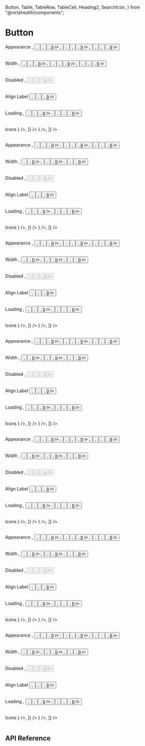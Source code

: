   Button,
  Table,
  TableRow,
  TableCell,
  Heading2,
  SearchIcon,
} from "@virtahealth/components";

<Meta title="Components / Button" component={Button} />

# Button

<!-- TODO: Add knobs -->
<!-- TODO: refactor these stories to use args after updating to Storybook v6 -->

<Preview>
  <Story
    name="Primary"
    parameters={{
      design: {
        type: "figma",
        url: "https://www.figma.com/file/OyNwGh3xYdmQGDE9l5Bkmv37/Substrate-MASTER-%E2%9A%A0%EF%B8%8F?node-id=997%3A342",
      },
    }}
  >
    <div>
      <Heading2>Appearance</Heading2>
      <Table style={{ backgroundColor: "#F0F8FF" }}>
        <TableRow
          name={"title"}
          data={[
            "Size",
            "appearance: solid",
            "appearance: link",
            "appearance: outline",
            "appearance: minimal",
          ]}
        />
        <TableRow
          name={"large"}
          data={[
            "Large",
            <Button
              onPress={action("pressed")}
              labelMessage={{ id: "components.button" }}
              intent="primary"
              size="large"
            />,
            <Button
              onPress={action("pressed")}
              labelMessage={{ id: "components.button" }}
              intent="primary"
              appearance="link"
              size="large"
            />,
            <Button
              onPress={action("pressed")}
              labelMessage={{ id: "components.button" }}
              intent="primary"
              appearance="outline"
              size="large"
            />,
            <Button
              onPress={action("pressed")}
              labelMessage={{ id: "components.button" }}
              intent="primary"
              appearance="minimal"
              size="large"
            />,
          ]}
        />
        <TableRow
          name={"medium"}
          data={[
            "Medium",
            <Button
              onPress={action("pressed")}
              labelMessage={{ id: "components.button" }}
              intent="primary"
              size="medium"
            />,
            <Button
              onPress={action("pressed")}
              labelMessage={{ id: "components.button" }}
              intent="primary"
              appearance="link"
              size="medium"
            />,
            <Button
              onPress={action("pressed")}
              labelMessage={{ id: "components.button" }}
              intent="primary"
              appearance="outline"
              size="medium"
            />,
            <Button
              onPress={action("pressed")}
              labelMessage={{ id: "components.button" }}
              intent="primary"
              appearance="minimal"
              size="medium"
            />,
          ]}
        />
        <TableRow
          name={"small"}
          data={[
            "Small",
            <Button
              onPress={action("pressed")}
              labelMessage={{ id: "components.button" }}
              intent="primary"
              size="small"
            />,
            <Button
              onPress={action("pressed")}
              labelMessage={{ id: "components.button" }}
              intent="primary"
              appearance="link"
              size="small"
            />,
            <Button
              onPress={action("pressed")}
              labelMessage={{ id: "components.button" }}
              intent="primary"
              appearance="outline"
              size="small"
            />,
            <Button
              onPress={action("pressed")}
              labelMessage={{ id: "components.button" }}
              intent="primary"
              appearance="minimal"
              size="small"
            />,
          ]}
        />
      </Table>
      <Heading2>Width</Heading2>
      <Table style={{ backgroundColor: "#F0F8FF" }}>
        <TableRow
          name={"title"}
          data={[
            "Size",
            "width: none",
            "width: narrow",
            "width: wide",
            "width: 100",
          ]}
        />
        <TableRow
          name={"large"}
          data={[
            "Large",
            <Button
              onPress={action("pressed")}
              labelMessage={{ id: "components.button" }}
              intent="primary"
              width="none"
              size="large"
            />,
            <Button
              onPress={action("pressed")}
              labelMessage={{ id: "components.button" }}
              intent="primary"
              width="narrow"
              size="large"
            />,
            <View style={{ width: "100%" }}>
              <Button
                onPress={action("pressed")}
                labelMessage={{ id: "components.button" }}
                intent="primary"
                width="wide"
                size="large"
              />
            </View>,
            <Button
              onPress={action("pressed")}
              labelMessage={{ id: "components.button" }}
              intent="primary"
              width={100}
              size="large"
            />,
          ]}
        />
        <TableRow
          name={"medium"}
          data={[
            "Medium",
            <Button
              onPress={action("pressed")}
              labelMessage={{ id: "components.button" }}
              intent="primary"
              width="none"
              size="medium"
            />,
            <Button
              onPress={action("pressed")}
              labelMessage={{ id: "components.button" }}
              intent="primary"
              width="narrow"
              size="medium"
            />,
            <View style={{ width: "100%" }}>
              <Button
                onPress={action("pressed")}
                labelMessage={{ id: "components.button" }}
                intent="primary"
                width="wide"
                size="medium"
              />
            </View>,
            <Button
              onPress={action("pressed")}
              labelMessage={{ id: "components.button" }}
              intent="primary"
              width={100}
              size="medium"
            />,
          ]}
        />
        <TableRow
          name={"small"}
          data={[
            "Small",
            <Button
              onPress={action("pressed")}
              labelMessage={{ id: "components.button" }}
              intent="primary"
              width="none"
              size="small"
            />,
            <Button
              onPress={action("pressed")}
              labelMessage={{ id: "components.button" }}
              intent="primary"
              width="narrow"
              size="small"
            />,
            <View style={{ width: "100%" }}>
              <Button
                onPress={action("pressed")}
                labelMessage={{ id: "components.button" }}
                intent="primary"
                width="wide"
                size="small"
              />
            </View>,
            <Button
              onPress={action("pressed")}
              labelMessage={{ id: "components.button" }}
              intent="primary"
              width={100}
              size="small"
            />,
          ]}
        />
      </Table>
      <Heading2>Disabled</Heading2>
      <Table style={{ backgroundColor: "#F0F8FF" }}>
        <TableRow
          name={"title"}
          data={[
            "Disabled",
            "appearance: solid",
            "appearance: link",
            "appearance: outline",
            "appearance: minimal",
          ]}
        />
        <TableRow
          name={"disabled"}
          data={[
            "True",
            <Button
              onPress={action("pressed")}
              labelMessage={{ id: "components.button" }}
              intent="primary"
              size="medium"
              disabled={true}
            />,
            <Button
              onPress={action("pressed")}
              labelMessage={{ id: "components.button" }}
              intent="primary"
              appearance="link"
              size="medium"
              disabled={true}
            />,
            <Button
              onPress={action("pressed")}
              labelMessage={{ id: "components.button" }}
              intent="primary"
              appearance="outline"
              size="medium"
              disabled={true}
            />,
            <Button
              onPress={action("pressed")}
              labelMessage={{ id: "components.button" }}
              intent="primary"
              appearance="minimal"
              size="medium"
              disabled={true}
            />,
          ]}
        />
      </Table>
      <Heading2>Align Label</Heading2>
      <Table style={{ backgroundColor: "#F0F8FF" }}>
        <TableRow
          name={"title"}
          data={[
            "width",
            "alignLabel: left",
            "alignLabel: center",
            "alignLabel: right",
          ]}
        />
        <TableRow
          name={"wide"}
          data={[
            "wide",
            <View style={{ width: "100%" }}>
              <Button
                onPress={action("pressed")}
                labelMessage={{ id: "components.button" }}
                intent="primary"
                size="medium"
                width="wide"
                alignLabel="left"
              />
            </View>,
            <View style={{ width: "100%" }}>
              <Button
                onPress={action("pressed")}
                labelMessage={{ id: "components.button" }}
                intent="primary"
                size="medium"
                width="wide"
                alignLabel="center"
              />
            </View>,
            <View style={{ width: "100%" }}>
              <Button
                onPress={action("pressed")}
                labelMessage={{ id: "components.button" }}
                intent="primary"
                size="medium"
                width="wide"
                alignLabel="right"
              />
            </View>,
          ]}
        />
      </Table>
      <Heading2>Loading</Heading2>
      <Table style={{ backgroundColor: "#F0F8FF" }}>
        <TableRow
          name={"title"}
          data={[
            "loading",
            "size: large",
            "size: medium",
            "size: small",
            "size: medium, width: wide",
          ]}
        />
        <TableRow
          name={"loading"}
          data={[
            "true",
            <Button
              onPress={action("pressed")}
              labelMessage={{ id: "components.button" }}
              intent="primary"
              size="large"
              loading={true}
            />,
            <Button
              onPress={action("pressed")}
              labelMessage={{ id: "components.button" }}
              intent="primary"
              size="medium"
              loading={true}
            />,
            <Button
              onPress={action("pressed")}
              labelMessage={{ id: "components.button" }}
              intent="primary"
              size="small"
              loading={true}
            />,
            <View style={{ width: "100%" }}>
              <Button
                onPress={action("pressed")}
                labelMessage={{ id: "components.button" }}
                intent="primary"
                size="medium"
                width="wide"
                loading={true}
              />
            </View>,
          ]}
        />
        <TableRow
          name={"loading"}
          data={[
            "false",
            <Button
              onPress={action("pressed")}
              labelMessage={{ id: "components.button" }}
              intent="primary"
              size="large"
              loading={false}
            />,
            <Button
              onPress={action("pressed")}
              labelMessage={{ id: "components.button" }}
              intent="primary"
              size="medium"
              loading={false}
            />,
            <Button
              onPress={action("pressed")}
              labelMessage={{ id: "components.button" }}
              intent="primary"
              size="small"
              loading={false}
            />,
            <View style={{ width: "100%" }}>
              <Button
                onPress={action("pressed")}
                labelMessage={{ id: "components.button" }}
                intent="primary"
                size="medium"
                width="wide"
                loading={false}
              />
            </View>,
          ]}
        />
      </Table>
      <Heading2>Icons</Heading2>
      <Table style={{ backgroundColor: "#F0F8FF" }}>
        <TableRow
          name={"iconBefore"}
          data={[
            "iconBefore",
            <Button
              onPress={action("pressed")}
              labelMessage={{ id: "components.button" }}
              intent="primary"
              size="medium"
              iconBefore={<SearchIcon />}
            />,
          ]}
        />
        <TableRow
          name={"iconAfter"}
          data={[
            "iconAfter",
            <Button
              onPress={action("pressed")}
              labelMessage={{ id: "components.button" }}
              intent="primary"
              size="medium"
              iconAfter={<SearchIcon />}
            />,
          ]}
        />
      </Table>
    </div>
  </Story>
  <Story
    name="Secondary"
    parameters={{
      design: {
        type: "figma",
        url: "https://www.figma.com/file/OyNwGh3xYdmQGDE9l5Bkmv37/Substrate-MASTER-%E2%9A%A0%EF%B8%8F?node-id=997%3A342",
      },
    }}
  >
    <div>
      <Heading2>Appearance</Heading2>
      <Table style={{ backgroundColor: "#F0F8FF" }}>
        <TableRow
          name={"title"}
          data={[
            "Size",
            "appearance: solid",
            "appearance: link",
            "appearance: outline",
            "appearance: minimal",
          ]}
        />
        <TableRow
          name={"large"}
          data={[
            "Large",
            <Button
              onPress={action("pressed")}
              labelMessage={{ id: "components.button" }}
              intent="secondary"
              size="large"
            />,
            <Button
              onPress={action("pressed")}
              labelMessage={{ id: "components.button" }}
              intent="secondary"
              appearance="link"
              size="large"
            />,
            <Button
              onPress={action("pressed")}
              labelMessage={{ id: "components.button" }}
              intent="secondary"
              appearance="outline"
              size="large"
            />,
            <Button
              onPress={action("pressed")}
              labelMessage={{ id: "components.button" }}
              intent="secondary"
              appearance="minimal"
              size="large"
            />,
          ]}
        />
        <TableRow
          name={"medium"}
          data={[
            "Medium",
            <Button
              onPress={action("pressed")}
              labelMessage={{ id: "components.button" }}
              intent="secondary"
              size="medium"
            />,
            <Button
              onPress={action("pressed")}
              labelMessage={{ id: "components.button" }}
              intent="secondary"
              appearance="link"
              size="medium"
            />,
            <Button
              onPress={action("pressed")}
              labelMessage={{ id: "components.button" }}
              intent="secondary"
              appearance="outline"
              size="medium"
            />,
            <Button
              onPress={action("pressed")}
              labelMessage={{ id: "components.button" }}
              intent="secondary"
              appearance="minimal"
              size="medium"
            />,
          ]}
        />
        <TableRow
          name={"small"}
          data={[
            "Small",
            <Button
              onPress={action("pressed")}
              labelMessage={{ id: "components.button" }}
              intent="secondary"
              size="small"
            />,
            <Button
              onPress={action("pressed")}
              labelMessage={{ id: "components.button" }}
              intent="secondary"
              appearance="link"
              size="small"
            />,
            <Button
              onPress={action("pressed")}
              labelMessage={{ id: "components.button" }}
              intent="secondary"
              appearance="outline"
              size="small"
            />,
            <Button
              onPress={action("pressed")}
              labelMessage={{ id: "components.button" }}
              intent="secondary"
              appearance="minimal"
              size="small"
            />,
          ]}
        />
      </Table>
      <Heading2>Width</Heading2>
      <Table style={{ backgroundColor: "#F0F8FF" }}>
        <TableRow
          name={"title"}
          data={["Size", "width: none", "width: narrow", "width: wide"]}
        />
        <TableRow
          name={"large"}
          data={[
            "Large",
            <Button
              onPress={action("pressed")}
              labelMessage={{ id: "components.button" }}
              intent="secondary"
              width="none"
              size="large"
            />,
            <Button
              onPress={action("pressed")}
              labelMessage={{ id: "components.button" }}
              intent="secondary"
              width="narrow"
              size="large"
            />,
            <View style={{ width: "100%" }}>
              <Button
                onPress={action("pressed")}
                labelMessage={{ id: "components.button" }}
                intent="secondary"
                width="wide"
                size="large"
              />
            </View>,
          ]}
        />
        <TableRow
          name={"medium"}
          data={[
            "Medium",
            <Button
              onPress={action("pressed")}
              labelMessage={{ id: "components.button" }}
              intent="secondary"
              width="none"
              size="medium"
            />,
            <Button
              onPress={action("pressed")}
              labelMessage={{ id: "components.button" }}
              intent="secondary"
              width="narrow"
              size="medium"
            />,
            <View style={{ width: "100%" }}>
              <Button
                onPress={action("pressed")}
                labelMessage={{ id: "components.button" }}
                intent="secondary"
                width="wide"
                size="medium"
              />
            </View>,
          ]}
        />
        <TableRow
          name={"small"}
          data={[
            "Small",
            <Button
              onPress={action("pressed")}
              labelMessage={{ id: "components.button" }}
              intent="secondary"
              width="none"
              size="small"
            />,
            <Button
              onPress={action("pressed")}
              labelMessage={{ id: "components.button" }}
              intent="secondary"
              width="narrow"
              size="small"
            />,
            <View style={{ width: "100%" }}>
              <Button
                onPress={action("pressed")}
                labelMessage={{ id: "components.button" }}
                intent="secondary"
                width="wide"
                size="small"
              />
            </View>,
          ]}
        />
      </Table>
      <Heading2>Disabled</Heading2>
      <Table style={{ backgroundColor: "#F0F8FF" }}>
        <TableRow
          name={"title"}
          data={[
            "Disabled",
            "appearance: solid",
            "appearance: link",
            "appearance: outline",
            "appearance: minimal",
          ]}
        />
        <TableRow
          name={"disabled"}
          data={[
            "True",
            <Button
              onPress={action("pressed")}
              labelMessage={{ id: "components.button" }}
              intent="secondary"
              size="medium"
              disabled={true}
            />,
            <Button
              onPress={action("pressed")}
              labelMessage={{ id: "components.button" }}
              intent="secondary"
              appearance="link"
              size="medium"
              disabled={true}
            />,
            <Button
              onPress={action("pressed")}
              labelMessage={{ id: "components.button" }}
              intent="secondary"
              appearance="outline"
              size="medium"
              disabled={true}
            />,
            <Button
              onPress={action("pressed")}
              labelMessage={{ id: "components.button" }}
              intent="secondary"
              appearance="minimal"
              size="medium"
              disabled={true}
            />,
          ]}
        />
      </Table>
      <Heading2>Align Label</Heading2>
      <Table style={{ backgroundColor: "#F0F8FF" }}>
        <TableRow
          name={"title"}
          data={[
            "width",
            "alignLabel: left",
            "alignLabel: center",
            "alignLabel: right",
          ]}
        />
        <TableRow
          name={"wide"}
          data={[
            "wide",
            <View style={{ width: "100%" }}>
              <Button
                onPress={action("pressed")}
                labelMessage={{ id: "components.button" }}
                intent="secondary"
                size="medium"
                width="wide"
                alignLabel="left"
              />
            </View>,
            <View style={{ width: "100%" }}>
              <Button
                onPress={action("pressed")}
                labelMessage={{ id: "components.button" }}
                intent="secondary"
                size="medium"
                width="wide"
                alignLabel="center"
              />
            </View>,
            <View style={{ width: "100%" }}>
              <Button
                onPress={action("pressed")}
                labelMessage={{ id: "components.button" }}
                intent="secondary"
                size="medium"
                width="wide"
                alignLabel="right"
              />
            </View>,
          ]}
        />
      </Table>
      <Heading2>Loading</Heading2>
      <Table style={{ backgroundColor: "#F0F8FF" }}>
        <TableRow
          name={"title"}
          data={[
            "loading",
            "size: large",
            "size: medium",
            "size: small",
            "size: medium, width: wide",
          ]}
        />
        <TableRow
          name={"loading"}
          data={[
            "true",
            <Button
              onPress={action("pressed")}
              labelMessage={{ id: "components.button" }}
              intent="secondary"
              size="large"
              loading={true}
            />,
            <Button
              onPress={action("pressed")}
              labelMessage={{ id: "components.button" }}
              intent="secondary"
              size="medium"
              loading={true}
            />,
            <Button
              onPress={action("pressed")}
              labelMessage={{ id: "components.button" }}
              intent="secondary"
              size="small"
              loading={true}
            />,
            <View style={{ width: "100%" }}>
              <Button
                onPress={action("pressed")}
                labelMessage={{ id: "components.button" }}
                intent="secondary"
                size="medium"
                width="wide"
                loading={true}
              />
            </View>,
          ]}
        />
        <TableRow
          name={"loading"}
          data={[
            "false",
            <Button
              onPress={action("pressed")}
              labelMessage={{ id: "components.button" }}
              intent="secondary"
              size="large"
              loading={false}
            />,
            <Button
              onPress={action("pressed")}
              labelMessage={{ id: "components.button" }}
              intent="secondary"
              size="medium"
              loading={false}
            />,
            <Button
              onPress={action("pressed")}
              labelMessage={{ id: "components.button" }}
              intent="secondary"
              size="small"
              loading={false}
            />,
            <View style={{ width: "100%" }}>
              <Button
                onPress={action("pressed")}
                labelMessage={{ id: "components.button" }}
                intent="secondary"
                size="medium"
                width="wide"
                loading={false}
              />
            </View>,
          ]}
        />
      </Table>
      <Heading2>Icons</Heading2>
      <Table style={{ backgroundColor: "#F0F8FF" }}>
        <TableRow
          name={"iconBefore"}
          data={[
            "iconBefore",
            <Button
              onPress={action("pressed")}
              labelMessage={{ id: "components.button" }}
              intent="secondary"
              size="medium"
              iconBefore={<SearchIcon />}
            />,
          ]}
        />
        <TableRow
          name={"iconAfter"}
          data={[
            "iconAfter",
            <Button
              onPress={action("pressed")}
              labelMessage={{ id: "components.button" }}
              intent="secondary"
              size="medium"
              iconAfter={<SearchIcon />}
            />,
          ]}
        />
      </Table>
    </div>
  </Story>
  <Story
    name="Tertiary"
    parameters={{
      design: {
        type: "figma",
        url: "https://www.figma.com/file/OyNwGh3xYdmQGDE9l5Bkmv37/Substrate-MASTER-%E2%9A%A0%EF%B8%8F?node-id=997%3A342",
      },
    }}
  >
    <div>
      <Heading2>Appearance</Heading2>
      <Table style={{ backgroundColor: "#F0F8FF" }}>
        <TableRow
          name={"title"}
          data={[
            "Size",
            "appearance: solid",
            "appearance: link",
            "appearance: outline",
            "appearance: minimal",
          ]}
        />
        <TableRow
          name={"large"}
          data={[
            "Large",
            <Button
              onPress={action("pressed")}
              labelMessage={{ id: "components.button" }}
              intent="tertiary"
              size="large"
            />,
            <Button
              onPress={action("pressed")}
              labelMessage={{ id: "components.button" }}
              intent="tertiary"
              appearance="link"
              size="large"
            />,
            <Button
              onPress={action("pressed")}
              labelMessage={{ id: "components.button" }}
              intent="tertiary"
              appearance="outline"
              size="large"
            />,
            <Button
              onPress={action("pressed")}
              labelMessage={{ id: "components.button" }}
              intent="tertiary"
              appearance="minimal"
              size="large"
            />,
          ]}
        />
        <TableRow
          name={"medium"}
          data={[
            "Medium",
            <Button
              onPress={action("pressed")}
              labelMessage={{ id: "components.button" }}
              intent="tertiary"
              size="medium"
            />,
            <Button
              onPress={action("pressed")}
              labelMessage={{ id: "components.button" }}
              intent="tertiary"
              appearance="link"
              size="medium"
            />,
            <Button
              onPress={action("pressed")}
              labelMessage={{ id: "components.button" }}
              intent="tertiary"
              appearance="outline"
              size="medium"
            />,
            <Button
              onPress={action("pressed")}
              labelMessage={{ id: "components.button" }}
              intent="tertiary"
              appearance="minimal"
              size="medium"
            />,
          ]}
        />
        <TableRow
          name={"small"}
          data={[
            "Small",
            <Button
              onPress={action("pressed")}
              labelMessage={{ id: "components.button" }}
              intent="tertiary"
              size="small"
            />,
            <Button
              onPress={action("pressed")}
              labelMessage={{ id: "components.button" }}
              intent="tertiary"
              appearance="link"
              size="small"
            />,
            <Button
              onPress={action("pressed")}
              labelMessage={{ id: "components.button" }}
              intent="tertiary"
              appearance="outline"
              size="small"
            />,
            <Button
              onPress={action("pressed")}
              labelMessage={{ id: "components.button" }}
              intent="tertiary"
              appearance="minimal"
              size="small"
            />,
          ]}
        />
      </Table>
      <Heading2>Width</Heading2>
      <Table style={{ backgroundColor: "#F0F8FF" }}>
        <TableRow
          name={"title"}
          data={["Size", "width: none", "width: narrow", "width: wide"]}
        />
        <TableRow
          name={"large"}
          data={[
            "Large",
            <Button
              onPress={action("pressed")}
              labelMessage={{ id: "components.button" }}
              intent="tertiary"
              width="none"
              size="large"
            />,
            <Button
              onPress={action("pressed")}
              labelMessage={{ id: "components.button" }}
              intent="tertiary"
              width="narrow"
              size="large"
            />,
            <View style={{ width: "100%" }}>
              <Button
                onPress={action("pressed")}
                labelMessage={{ id: "components.button" }}
                intent="tertiary"
                width="wide"
                size="large"
              />
            </View>,
          ]}
        />
        <TableRow
          name={"medium"}
          data={[
            "Medium",
            <Button
              onPress={action("pressed")}
              labelMessage={{ id: "components.button" }}
              intent="tertiary"
              width="none"
              size="medium"
            />,
            <Button
              onPress={action("pressed")}
              labelMessage={{ id: "components.button" }}
              intent="tertiary"
              width="narrow"
              size="medium"
            />,
            <View style={{ width: "100%" }}>
              <Button
                onPress={action("pressed")}
                labelMessage={{ id: "components.button" }}
                intent="tertiary"
                width="wide"
                size="medium"
              />
            </View>,
          ]}
        />
        <TableRow
          name={"small"}
          data={[
            "Small",
            <Button
              onPress={action("pressed")}
              labelMessage={{ id: "components.button" }}
              intent="tertiary"
              width="none"
              size="small"
            />,
            <Button
              onPress={action("pressed")}
              labelMessage={{ id: "components.button" }}
              intent="tertiary"
              width="narrow"
              size="small"
            />,
            <View style={{ width: "100%" }}>
              <Button
                onPress={action("pressed")}
                labelMessage={{ id: "components.button" }}
                intent="tertiary"
                width="wide"
                size="small"
              />
            </View>,
          ]}
        />
      </Table>
      <Heading2>Disabled</Heading2>
      <Table style={{ backgroundColor: "#F0F8FF" }}>
        <TableRow
          name={"title"}
          data={[
            "Disabled",
            "appearance: solid",
            "appearance: link",
            "appearance: outline",
            "appearance: minimal",
          ]}
        />
        <TableRow
          name={"disabled"}
          data={[
            "True",
            <Button
              onPress={action("pressed")}
              labelMessage={{ id: "components.button" }}
              intent="tertiary"
              size="medium"
              disabled={true}
            />,
            <Button
              onPress={action("pressed")}
              labelMessage={{ id: "components.button" }}
              intent="tertiary"
              appearance="link"
              size="medium"
              disabled={true}
            />,
            <Button
              onPress={action("pressed")}
              labelMessage={{ id: "components.button" }}
              intent="tertiary"
              appearance="outline"
              size="medium"
              disabled={true}
            />,
            <Button
              onPress={action("pressed")}
              labelMessage={{ id: "components.button" }}
              intent="tertiary"
              appearance="minimal"
              size="medium"
              disabled={true}
            />,
          ]}
        />
      </Table>
      <Heading2>Align Label</Heading2>
      <Table style={{ backgroundColor: "#F0F8FF" }}>
        <TableRow
          name={"title"}
          data={[
            "width",
            "alignLabel: left",
            "alignLabel: center",
            "alignLabel: right",
          ]}
        />
        <TableRow
          name={"wide"}
          data={[
            "wide",
            <View style={{ width: "100%" }}>
              <Button
                onPress={action("pressed")}
                labelMessage={{ id: "components.button" }}
                intent="tertiary"
                size="medium"
                width="wide"
                alignLabel="left"
              />
            </View>,
            <View style={{ width: "100%" }}>
              <Button
                onPress={action("pressed")}
                labelMessage={{ id: "components.button" }}
                intent="tertiary"
                size="medium"
                width="wide"
                alignLabel="center"
              />
            </View>,
            <View style={{ width: "100%" }}>
              <Button
                onPress={action("pressed")}
                labelMessage={{ id: "components.button" }}
                intent="tertiary"
                size="medium"
                width="wide"
                alignLabel="right"
              />
            </View>,
          ]}
        />
      </Table>
      <Heading2>Loading</Heading2>
      <Table style={{ backgroundColor: "#F0F8FF" }}>
        <TableRow
          name={"title"}
          data={[
            "loading",
            "size: large",
            "size: medium",
            "size: small",
            "size: medium, width: wide",
          ]}
        />
        <TableRow
          name={"loading"}
          data={[
            "true",
            <Button
              onPress={action("pressed")}
              labelMessage={{ id: "components.button" }}
              intent="tertiary"
              size="large"
              loading={true}
            />,
            <Button
              onPress={action("pressed")}
              labelMessage={{ id: "components.button" }}
              intent="tertiary"
              size="medium"
              loading={true}
            />,
            <Button
              onPress={action("pressed")}
              labelMessage={{ id: "components.button" }}
              intent="tertiary"
              size="small"
              loading={true}
            />,
            <View style={{ width: "100%" }}>
              <Button
                onPress={action("pressed")}
                labelMessage={{ id: "components.button" }}
                intent="tertiary"
                size="medium"
                width="wide"
                loading={true}
              />
            </View>,
          ]}
        />
        <TableRow
          name={"loading"}
          data={[
            "false",
            <Button
              onPress={action("pressed")}
              labelMessage={{ id: "components.button" }}
              intent="tertiary"
              size="large"
              loading={false}
            />,
            <Button
              onPress={action("pressed")}
              labelMessage={{ id: "components.button" }}
              intent="tertiary"
              size="medium"
              loading={false}
            />,
            <Button
              onPress={action("pressed")}
              labelMessage={{ id: "components.button" }}
              intent="tertiary"
              size="small"
              loading={false}
            />,
            <View style={{ width: "100%" }}>
              <Button
                onPress={action("pressed")}
                labelMessage={{ id: "components.button" }}
                intent="tertiary"
                size="medium"
                width="wide"
                loading={false}
              />
            </View>,
          ]}
        />
      </Table>
      <Heading2>Icons</Heading2>
      <Table style={{ backgroundColor: "#F0F8FF" }}>
        <TableRow
          name={"iconBefore"}
          data={[
            "iconBefore",
            <Button
              onPress={action("pressed")}
              labelMessage={{ id: "components.button" }}
              intent="tertiary"
              size="medium"
              iconBefore={<SearchIcon />}
            />,
          ]}
        />
        <TableRow
          name={"iconAfter"}
          data={[
            "iconAfter",
            <Button
              onPress={action("pressed")}
              labelMessage={{ id: "components.button" }}
              intent="tertiary"
              size="medium"
              iconAfter={<SearchIcon />}
            />,
          ]}
        />
      </Table>
    </div>
  </Story>
  <Story
    name="None"
    parameters={{
      design: {
        type: "figma",
        url: "https://www.figma.com/file/OyNwGh3xYdmQGDE9l5Bkmv37/Substrate-MASTER-%E2%9A%A0%EF%B8%8F?node-id=997%3A342",
      },
    }}
  >
    <div>
      <Heading2>Appearance</Heading2>
      <Table style={{ backgroundColor: "#F0F8FF" }}>
        <TableRow
          name={"title"}
          data={[
            "Size",
            "appearance: solid",
            "appearance: link",
            "appearance: outline",
            "appearance: minimal",
          ]}
        />
        <TableRow
          name={"large"}
          data={[
            "Large",
            <Button
              onPress={action("pressed")}
              labelMessage={{ id: "components.button" }}
              intent="none"
              size="large"
            />,
            <Button
              onPress={action("pressed")}
              labelMessage={{ id: "components.button" }}
              intent="none"
              appearance="link"
              size="large"
            />,
            <Button
              onPress={action("pressed")}
              labelMessage={{ id: "components.button" }}
              intent="none"
              appearance="outline"
              size="large"
            />,
            <Button
              onPress={action("pressed")}
              labelMessage={{ id: "components.button" }}
              intent="none"
              appearance="minimal"
              size="large"
            />,
          ]}
        />
        <TableRow
          name={"medium"}
          data={[
            "Medium",
            <Button
              onPress={action("pressed")}
              labelMessage={{ id: "components.button" }}
              intent="none"
              size="medium"
            />,
            <Button
              onPress={action("pressed")}
              labelMessage={{ id: "components.button" }}
              intent="none"
              appearance="link"
              size="medium"
            />,
            <Button
              onPress={action("pressed")}
              labelMessage={{ id: "components.button" }}
              intent="none"
              appearance="outline"
              size="medium"
            />,
            <Button
              onPress={action("pressed")}
              labelMessage={{ id: "components.button" }}
              intent="none"
              appearance="minimal"
              size="medium"
            />,
          ]}
        />
        <TableRow
          name={"small"}
          data={[
            "Small",
            <Button
              onPress={action("pressed")}
              labelMessage={{ id: "components.button" }}
              intent="none"
              size="small"
            />,
            <Button
              onPress={action("pressed")}
              labelMessage={{ id: "components.button" }}
              intent="none"
              appearance="link"
              size="small"
            />,
            <Button
              onPress={action("pressed")}
              labelMessage={{ id: "components.button" }}
              intent="none"
              appearance="outline"
              size="small"
            />,
            <Button
              onPress={action("pressed")}
              labelMessage={{ id: "components.button" }}
              intent="none"
              appearance="minimal"
              size="small"
            />,
          ]}
        />
      </Table>
      <Heading2>Width</Heading2>
      <Table style={{ backgroundColor: "#F0F8FF" }}>
        <TableRow
          name={"title"}
          data={["Size", "width: none", "width: narrow", "width: wide"]}
        />
        <TableRow
          name={"large"}
          data={[
            "Large",
            <Button
              onPress={action("pressed")}
              labelMessage={{ id: "components.button" }}
              intent="none"
              width="none"
              size="large"
            />,
            <Button
              onPress={action("pressed")}
              labelMessage={{ id: "components.button" }}
              intent="none"
              width="narrow"
              size="large"
            />,
            <View style={{ width: "100%" }}>
              <Button
                onPress={action("pressed")}
                labelMessage={{ id: "components.button" }}
                intent="none"
                width="wide"
                size="large"
              />
            </View>,
          ]}
        />
        <TableRow
          name={"medium"}
          data={[
            "Medium",
            <Button
              onPress={action("pressed")}
              labelMessage={{ id: "components.button" }}
              intent="none"
              width="none"
              size="medium"
            />,
            <Button
              onPress={action("pressed")}
              labelMessage={{ id: "components.button" }}
              intent="none"
              width="narrow"
              size="medium"
            />,
            <View style={{ width: "100%" }}>
              <Button
                onPress={action("pressed")}
                labelMessage={{ id: "components.button" }}
                intent="none"
                width="wide"
                size="medium"
              />
            </View>,
          ]}
        />
        <TableRow
          name={"small"}
          data={[
            "Small",
            <Button
              onPress={action("pressed")}
              labelMessage={{ id: "components.button" }}
              intent="none"
              width="none"
              size="small"
            />,
            <Button
              onPress={action("pressed")}
              labelMessage={{ id: "components.button" }}
              intent="none"
              width="narrow"
              size="small"
            />,
            <View style={{ width: "100%" }}>
              <Button
                onPress={action("pressed")}
                labelMessage={{ id: "components.button" }}
                intent="none"
                width="wide"
                size="small"
              />
            </View>,
          ]}
        />
      </Table>
      <Heading2>Disabled</Heading2>
      <Table style={{ backgroundColor: "#F0F8FF" }}>
        <TableRow
          name={"title"}
          data={[
            "Disabled",
            "appearance: solid",
            "appearance: link",
            "appearance: outline",
            "appearance: minimal",
          ]}
        />
        <TableRow
          name={"disabled"}
          data={[
            "True",
            <Button
              onPress={action("pressed")}
              labelMessage={{ id: "components.button" }}
              intent="none"
              size="medium"
              disabled={true}
            />,
            <Button
              onPress={action("pressed")}
              labelMessage={{ id: "components.button" }}
              intent="none"
              appearance="link"
              size="medium"
              disabled={true}
            />,
            <Button
              onPress={action("pressed")}
              labelMessage={{ id: "components.button" }}
              intent="none"
              appearance="outline"
              size="medium"
              disabled={true}
            />,
            <Button
              onPress={action("pressed")}
              labelMessage={{ id: "components.button" }}
              intent="none"
              appearance="minimal"
              size="medium"
              disabled={true}
            />,
          ]}
        />
      </Table>
      <Heading2>Align Label</Heading2>
      <Table style={{ backgroundColor: "#F0F8FF" }}>
        <TableRow
          name={"title"}
          data={[
            "width",
            "alignLabel: left",
            "alignLabel: center",
            "alignLabel: right",
          ]}
        />
        <TableRow
          name={"wide"}
          data={[
            "wide",
            <View style={{ width: "100%" }}>
              <Button
                onPress={action("pressed")}
                labelMessage={{ id: "components.button" }}
                intent="none"
                size="medium"
                width="wide"
                alignLabel="left"
              />
            </View>,
            <View style={{ width: "100%" }}>
              <Button
                onPress={action("pressed")}
                labelMessage={{ id: "components.button" }}
                intent="none"
                size="medium"
                width="wide"
                alignLabel="center"
              />
            </View>,
            <View style={{ width: "100%" }}>
              <Button
                onPress={action("pressed")}
                labelMessage={{ id: "components.button" }}
                intent="none"
                size="medium"
                width="wide"
                alignLabel="right"
              />
            </View>,
          ]}
        />
      </Table>
      <Heading2>Loading</Heading2>
      <Table style={{ backgroundColor: "#F0F8FF" }}>
        <TableRow
          name={"title"}
          data={[
            "loading",
            "size: large",
            "size: medium",
            "size: small",
            "size: medium, width: wide",
          ]}
        />
        <TableRow
          name={"loading"}
          data={[
            "true",
            <Button
              onPress={action("pressed")}
              labelMessage={{ id: "components.button" }}
              intent="none"
              size="large"
              loading={true}
            />,
            <Button
              onPress={action("pressed")}
              labelMessage={{ id: "components.button" }}
              intent="none"
              size="medium"
              loading={true}
            />,
            <Button
              onPress={action("pressed")}
              labelMessage={{ id: "components.button" }}
              intent="none"
              size="small"
              loading={true}
            />,
            <View style={{ width: "100%" }}>
              <Button
                onPress={action("pressed")}
                labelMessage={{ id: "components.button" }}
                intent="none"
                size="medium"
                width="wide"
                loading={true}
              />
            </View>,
          ]}
        />
        <TableRow
          name={"loading"}
          data={[
            "false",
            <Button
              onPress={action("pressed")}
              labelMessage={{ id: "components.button" }}
              intent="none"
              size="large"
              loading={false}
            />,
            <Button
              onPress={action("pressed")}
              labelMessage={{ id: "components.button" }}
              intent="none"
              size="medium"
              loading={false}
            />,
            <Button
              onPress={action("pressed")}
              labelMessage={{ id: "components.button" }}
              intent="none"
              size="small"
              loading={false}
            />,
            <View style={{ width: "100%" }}>
              <Button
                onPress={action("pressed")}
                labelMessage={{ id: "components.button" }}
                intent="none"
                size="medium"
                width="wide"
                loading={false}
              />
            </View>,
          ]}
        />
      </Table>
      <Heading2>Icons</Heading2>
      <Table style={{ backgroundColor: "#F0F8FF" }}>
        <TableRow
          name={"iconBefore"}
          data={[
            "iconBefore",
            <Button
              onPress={action("pressed")}
              labelMessage={{ id: "components.button" }}
              intent="none"
              size="medium"
              iconBefore={<SearchIcon />}
            />,
          ]}
        />
        <TableRow
          name={"iconAfter"}
          data={[
            "iconAfter",
            <Button
              onPress={action("pressed")}
              labelMessage={{ id: "components.button" }}
              intent="none"
              size="medium"
              iconAfter={<SearchIcon />}
            />,
          ]}
        />
      </Table>
    </div>
  </Story>
  <Story
    name="Success"
    parameters={{
      design: {
        type: "figma",
        url: "https://www.figma.com/file/OyNwGh3xYdmQGDE9l5Bkmv37/Substrate-MASTER-%E2%9A%A0%EF%B8%8F?node-id=997%3A342",
      },
    }}
  >
    <div>
      <Heading2>Appearance</Heading2>
      <Table style={{ backgroundColor: "#F0F8FF" }}>
        <TableRow
          name={"title"}
          data={[
            "Size",
            "appearance: solid",
            "appearance: link",
            "appearance: outline",
            "appearance: minimal",
          ]}
        />
        <TableRow
          name={"large"}
          data={[
            "Large",
            <Button
              onPress={action("pressed")}
              labelMessage={{ id: "components.button" }}
              intent="success"
              size="large"
            />,
            <Button
              onPress={action("pressed")}
              labelMessage={{ id: "components.button" }}
              intent="success"
              appearance="link"
              size="large"
            />,
            <Button
              onPress={action("pressed")}
              labelMessage={{ id: "components.button" }}
              intent="success"
              appearance="outline"
              size="large"
            />,
            <Button
              onPress={action("pressed")}
              labelMessage={{ id: "components.button" }}
              intent="success"
              appearance="minimal"
              size="large"
            />,
          ]}
        />
        <TableRow
          name={"medium"}
          data={[
            "Medium",
            <Button
              onPress={action("pressed")}
              labelMessage={{ id: "components.button" }}
              intent="success"
              size="medium"
            />,
            <Button
              onPress={action("pressed")}
              labelMessage={{ id: "components.button" }}
              intent="success"
              appearance="link"
              size="medium"
            />,
            <Button
              onPress={action("pressed")}
              labelMessage={{ id: "components.button" }}
              intent="success"
              appearance="outline"
              size="medium"
            />,
            <Button
              onPress={action("pressed")}
              labelMessage={{ id: "components.button" }}
              intent="success"
              appearance="minimal"
              size="medium"
            />,
          ]}
        />
        <TableRow
          name={"small"}
          data={[
            "Small",
            <Button
              onPress={action("pressed")}
              labelMessage={{ id: "components.button" }}
              intent="success"
              size="small"
            />,
            <Button
              onPress={action("pressed")}
              labelMessage={{ id: "components.button" }}
              intent="success"
              appearance="link"
              size="small"
            />,
            <Button
              onPress={action("pressed")}
              labelMessage={{ id: "components.button" }}
              intent="success"
              appearance="outline"
              size="small"
            />,
            <Button
              onPress={action("pressed")}
              labelMessage={{ id: "components.button" }}
              intent="success"
              appearance="minimal"
              size="small"
            />,
          ]}
        />
      </Table>
      <Heading2>Width</Heading2>
      <Table style={{ backgroundColor: "#F0F8FF" }}>
        <TableRow
          name={"title"}
          data={["Size", "width: none", "width: narrow", "width: wide"]}
        />
        <TableRow
          name={"large"}
          data={[
            "Large",
            <Button
              onPress={action("pressed")}
              labelMessage={{ id: "components.button" }}
              intent="success"
              width="none"
              size="large"
            />,
            <Button
              onPress={action("pressed")}
              labelMessage={{ id: "components.button" }}
              intent="success"
              width="narrow"
              size="large"
            />,
            <View style={{ width: "100%" }}>
              <Button
                onPress={action("pressed")}
                labelMessage={{ id: "components.button" }}
                intent="success"
                width="wide"
                size="large"
              />
            </View>,
          ]}
        />
        <TableRow
          name={"medium"}
          data={[
            "Medium",
            <Button
              onPress={action("pressed")}
              labelMessage={{ id: "components.button" }}
              intent="success"
              width="none"
              size="medium"
            />,
            <Button
              onPress={action("pressed")}
              labelMessage={{ id: "components.button" }}
              intent="success"
              width="narrow"
              size="medium"
            />,
            <View style={{ width: "100%" }}>
              <Button
                onPress={action("pressed")}
                labelMessage={{ id: "components.button" }}
                intent="success"
                width="wide"
                size="medium"
              />
            </View>,
          ]}
        />
        <TableRow
          name={"small"}
          data={[
            "Small",
            <Button
              onPress={action("pressed")}
              labelMessage={{ id: "components.button" }}
              intent="success"
              width="none"
              size="small"
            />,
            <Button
              onPress={action("pressed")}
              labelMessage={{ id: "components.button" }}
              intent="success"
              width="narrow"
              size="small"
            />,
            <View style={{ width: "100%" }}>
              <Button
                onPress={action("pressed")}
                labelMessage={{ id: "components.button" }}
                intent="success"
                width="wide"
                size="small"
              />
            </View>,
          ]}
        />
      </Table>
      <Heading2>Disabled</Heading2>
      <Table style={{ backgroundColor: "#F0F8FF" }}>
        <TableRow
          name={"title"}
          data={[
            "Disabled",
            "appearance: solid",
            "appearance: link",
            "appearance: outline",
            "appearance: minimal",
          ]}
        />
        <TableRow
          name={"disabled"}
          data={[
            "True",
            <Button
              onPress={action("pressed")}
              labelMessage={{ id: "components.button" }}
              intent="success"
              size="medium"
              disabled={true}
            />,
            <Button
              onPress={action("pressed")}
              labelMessage={{ id: "components.button" }}
              intent="success"
              appearance="link"
              size="medium"
              disabled={true}
            />,
            <Button
              onPress={action("pressed")}
              labelMessage={{ id: "components.button" }}
              intent="success"
              appearance="outline"
              size="medium"
              disabled={true}
            />,
            <Button
              onPress={action("pressed")}
              labelMessage={{ id: "components.button" }}
              intent="success"
              appearance="minimal"
              size="medium"
              disabled={true}
            />,
          ]}
        />
      </Table>
      <Heading2>Align Label</Heading2>
      <Table style={{ backgroundColor: "#F0F8FF" }}>
        <TableRow
          name={"title"}
          data={[
            "width",
            "alignLabel: left",
            "alignLabel: center",
            "alignLabel: right",
          ]}
        />
        <TableRow
          name={"wide"}
          data={[
            "wide",
            <View style={{ width: "100%" }}>
              <Button
                onPress={action("pressed")}
                labelMessage={{ id: "components.button" }}
                intent="success"
                size="medium"
                width="wide"
                alignLabel="left"
              />
            </View>,
            <View style={{ width: "100%" }}>
              <Button
                onPress={action("pressed")}
                labelMessage={{ id: "components.button" }}
                intent="success"
                size="medium"
                width="wide"
                alignLabel="center"
              />
            </View>,
            <View style={{ width: "100%" }}>
              <Button
                onPress={action("pressed")}
                labelMessage={{ id: "components.button" }}
                intent="success"
                size="medium"
                width="wide"
                alignLabel="right"
              />
            </View>,
          ]}
        />
      </Table>
      <Heading2>Loading</Heading2>
      <Table style={{ backgroundColor: "#F0F8FF" }}>
        <TableRow
          name={"title"}
          data={[
            "loading",
            "size: large",
            "size: medium",
            "size: small",
            "size: medium, width: wide",
          ]}
        />
        <TableRow
          name={"loading"}
          data={[
            "true",
            <Button
              onPress={action("pressed")}
              labelMessage={{ id: "components.button" }}
              intent="success"
              size="large"
              loading={true}
            />,
            <Button
              onPress={action("pressed")}
              labelMessage={{ id: "components.button" }}
              intent="success"
              size="medium"
              loading={true}
            />,
            <Button
              onPress={action("pressed")}
              labelMessage={{ id: "components.button" }}
              intent="success"
              size="small"
              loading={true}
            />,
            <View style={{ width: "100%" }}>
              <Button
                onPress={action("pressed")}
                labelMessage={{ id: "components.button" }}
                intent="success"
                size="medium"
                width="wide"
                loading={true}
              />
            </View>,
          ]}
        />
        <TableRow
          name={"loading"}
          data={[
            "false",
            <Button
              onPress={action("pressed")}
              labelMessage={{ id: "components.button" }}
              intent="success"
              size="large"
              loading={false}
            />,
            <Button
              onPress={action("pressed")}
              labelMessage={{ id: "components.button" }}
              intent="success"
              size="medium"
              loading={false}
            />,
            <Button
              onPress={action("pressed")}
              labelMessage={{ id: "components.button" }}
              intent="success"
              size="small"
              loading={false}
            />,
            <View style={{ width: "100%" }}>
              <Button
                onPress={action("pressed")}
                labelMessage={{ id: "components.button" }}
                intent="success"
                size="medium"
                width="wide"
                loading={false}
              />
            </View>,
          ]}
        />
      </Table>
      <Heading2>Icons</Heading2>
      <Table style={{ backgroundColor: "#F0F8FF" }}>
        <TableRow
          name={"iconBefore"}
          data={[
            "iconBefore",
            <Button
              onPress={action("pressed")}
              labelMessage={{ id: "components.button" }}
              intent="success"
              size="medium"
              iconBefore={<SearchIcon />}
            />,
          ]}
        />
        <TableRow
          name={"iconAfter"}
          data={[
            "iconAfter",
            <Button
              onPress={action("pressed")}
              labelMessage={{ id: "components.button" }}
              intent="success"
              size="medium"
              iconAfter={<SearchIcon />}
            />,
          ]}
        />
      </Table>
    </div>
  </Story>
  <Story
    name="Warning"
    parameters={{
      design: {
        type: "figma",
        url: "https://www.figma.com/file/OyNwGh3xYdmQGDE9l5Bkmv37/Substrate-MASTER-%E2%9A%A0%EF%B8%8F?node-id=997%3A342",
      },
    }}
  >
    <div>
      <Heading2>Appearance</Heading2>
      <Table style={{ backgroundColor: "#F0F8FF" }}>
        <TableRow
          name={"title"}
          data={[
            "Size",
            "appearance: solid",
            "appearance: link",
            "appearance: outline",
            "appearance: minimal",
          ]}
        />
        <TableRow
          name={"large"}
          data={[
            "Large",
            <Button
              onPress={action("pressed")}
              labelMessage={{ id: "components.button" }}
              intent="warning"
              size="large"
            />,
            <Button
              onPress={action("pressed")}
              labelMessage={{ id: "components.button" }}
              intent="warning"
              appearance="link"
              size="large"
            />,
            <Button
              onPress={action("pressed")}
              labelMessage={{ id: "components.button" }}
              intent="warning"
              appearance="outline"
              size="large"
            />,
            <Button
              onPress={action("pressed")}
              labelMessage={{ id: "components.button" }}
              intent="warning"
              appearance="minimal"
              size="large"
            />,
          ]}
        />
        <TableRow
          name={"medium"}
          data={[
            "Medium",
            <Button
              onPress={action("pressed")}
              labelMessage={{ id: "components.button" }}
              intent="warning"
              size="medium"
            />,
            <Button
              onPress={action("pressed")}
              labelMessage={{ id: "components.button" }}
              intent="warning"
              appearance="link"
              size="medium"
            />,
            <Button
              onPress={action("pressed")}
              labelMessage={{ id: "components.button" }}
              intent="warning"
              appearance="outline"
              size="medium"
            />,
            <Button
              onPress={action("pressed")}
              labelMessage={{ id: "components.button" }}
              intent="warning"
              appearance="minimal"
              size="medium"
            />,
          ]}
        />
        <TableRow
          name={"small"}
          data={[
            "Small",
            <Button
              onPress={action("pressed")}
              labelMessage={{ id: "components.button" }}
              intent="warning"
              size="small"
            />,
            <Button
              onPress={action("pressed")}
              labelMessage={{ id: "components.button" }}
              intent="warning"
              appearance="link"
              size="small"
            />,
            <Button
              onPress={action("pressed")}
              labelMessage={{ id: "components.button" }}
              intent="warning"
              appearance="outline"
              size="small"
            />,
            <Button
              onPress={action("pressed")}
              labelMessage={{ id: "components.button" }}
              intent="warning"
              appearance="minimal"
              size="small"
            />,
          ]}
        />
      </Table>
      <Heading2>Width</Heading2>
      <Table style={{ backgroundColor: "#F0F8FF" }}>
        <TableRow
          name={"title"}
          data={["Size", "width: none", "width: narrow", "width: wide"]}
        />
        <TableRow
          name={"large"}
          data={[
            "Large",
            <Button
              onPress={action("pressed")}
              labelMessage={{ id: "components.button" }}
              intent="warning"
              width="none"
              size="large"
            />,
            <Button
              onPress={action("pressed")}
              labelMessage={{ id: "components.button" }}
              intent="warning"
              width="narrow"
              size="large"
            />,
            <View style={{ width: "100%" }}>
              <Button
                onPress={action("pressed")}
                labelMessage={{ id: "components.button" }}
                intent="warning"
                width="wide"
                size="large"
              />
            </View>,
          ]}
        />
        <TableRow
          name={"medium"}
          data={[
            "Medium",
            <Button
              onPress={action("pressed")}
              labelMessage={{ id: "components.button" }}
              intent="warning"
              width="none"
              size="medium"
            />,
            <Button
              onPress={action("pressed")}
              labelMessage={{ id: "components.button" }}
              intent="warning"
              width="narrow"
              size="medium"
            />,
            <View style={{ width: "100%" }}>
              <Button
                onPress={action("pressed")}
                labelMessage={{ id: "components.button" }}
                intent="warning"
                width="wide"
                size="medium"
              />
            </View>,
          ]}
        />
        <TableRow
          name={"small"}
          data={[
            "Small",
            <Button
              onPress={action("pressed")}
              labelMessage={{ id: "components.button" }}
              intent="warning"
              width="none"
              size="small"
            />,
            <Button
              onPress={action("pressed")}
              labelMessage={{ id: "components.button" }}
              intent="warning"
              width="narrow"
              size="small"
            />,
            <View style={{ width: "100%" }}>
              <Button
                onPress={action("pressed")}
                labelMessage={{ id: "components.button" }}
                intent="warning"
                width="wide"
                size="small"
              />
            </View>,
          ]}
        />
      </Table>
      <Heading2>Disabled</Heading2>
      <Table style={{ backgroundColor: "#F0F8FF" }}>
        <TableRow
          name={"title"}
          data={[
            "Disabled",
            "appearance: solid",
            "appearance: link",
            "appearance: outline",
            "appearance: minimal",
          ]}
        />
        <TableRow
          name={"disabled"}
          data={[
            "True",
            <Button
              onPress={action("pressed")}
              labelMessage={{ id: "components.button" }}
              intent="warning"
              size="medium"
              disabled={true}
            />,
            <Button
              onPress={action("pressed")}
              labelMessage={{ id: "components.button" }}
              intent="warning"
              appearance="link"
              size="medium"
              disabled={true}
            />,
            <Button
              onPress={action("pressed")}
              labelMessage={{ id: "components.button" }}
              intent="warning"
              appearance="outline"
              size="medium"
              disabled={true}
            />,
            <Button
              onPress={action("pressed")}
              labelMessage={{ id: "components.button" }}
              intent="warning"
              appearance="minimal"
              size="medium"
              disabled={true}
            />,
          ]}
        />
      </Table>
      <Heading2>Align Label</Heading2>
      <Table style={{ backgroundColor: "#F0F8FF" }}>
        <TableRow
          name={"title"}
          data={[
            "width",
            "alignLabel: left",
            "alignLabel: center",
            "alignLabel: right",
          ]}
        />
        <TableRow
          name={"wide"}
          data={[
            "wide",
            <View style={{ width: "100%" }}>
              <Button
                onPress={action("pressed")}
                labelMessage={{ id: "components.button" }}
                intent="warning"
                size="medium"
                width="wide"
                alignLabel="left"
              />
            </View>,
            <View style={{ width: "100%" }}>
              <Button
                onPress={action("pressed")}
                labelMessage={{ id: "components.button" }}
                intent="warning"
                size="medium"
                width="wide"
                alignLabel="center"
              />
            </View>,
            <View style={{ width: "100%" }}>
              <Button
                onPress={action("pressed")}
                labelMessage={{ id: "components.button" }}
                intent="warning"
                size="medium"
                width="wide"
                alignLabel="right"
              />
            </View>,
          ]}
        />
      </Table>
      <Heading2>Loading</Heading2>
      <Table style={{ backgroundColor: "#F0F8FF" }}>
        <TableRow
          name={"title"}
          data={[
            "loading",
            "size: large",
            "size: medium",
            "size: small",
            "size: medium, width: wide",
          ]}
        />
        <TableRow
          name={"loading"}
          data={[
            "true",
            <Button
              onPress={action("pressed")}
              labelMessage={{ id: "components.button" }}
              intent="warning"
              size="large"
              loading={true}
            />,
            <Button
              onPress={action("pressed")}
              labelMessage={{ id: "components.button" }}
              intent="warning"
              size="medium"
              loading={true}
            />,
            <Button
              onPress={action("pressed")}
              labelMessage={{ id: "components.button" }}
              intent="warning"
              size="small"
              loading={true}
            />,
            <View style={{ width: "100%" }}>
              <Button
                onPress={action("pressed")}
                labelMessage={{ id: "components.button" }}
                intent="warning"
                size="medium"
                width="wide"
                loading={true}
              />
            </View>,
          ]}
        />
        <TableRow
          name={"loading"}
          data={[
            "false",
            <Button
              onPress={action("pressed")}
              labelMessage={{ id: "components.button" }}
              intent="warning"
              size="large"
              loading={false}
            />,
            <Button
              onPress={action("pressed")}
              labelMessage={{ id: "components.button" }}
              intent="warning"
              size="medium"
              loading={false}
            />,
            <Button
              onPress={action("pressed")}
              labelMessage={{ id: "components.button" }}
              intent="warning"
              size="small"
              loading={false}
            />,
            <View style={{ width: "100%" }}>
              <Button
                onPress={action("pressed")}
                labelMessage={{ id: "components.button" }}
                intent="warning"
                size="medium"
                width="wide"
                loading={false}
              />
            </View>,
          ]}
        />
      </Table>
      <Heading2>Icons</Heading2>
      <Table style={{ backgroundColor: "#F0F8FF" }}>
        <TableRow
          name={"iconBefore"}
          data={[
            "iconBefore",
            <Button
              onPress={action("pressed")}
              labelMessage={{ id: "components.button" }}
              intent="warning"
              size="medium"
              iconBefore={<SearchIcon />}
            />,
          ]}
        />
        <TableRow
          name={"iconAfter"}
          data={[
            "iconAfter",
            <Button
              onPress={action("pressed")}
              labelMessage={{ id: "components.button" }}
              intent="warning"
              size="medium"
              iconAfter={<SearchIcon />}
            />,
          ]}
        />
      </Table>
    </div>
  </Story>
  <Story
    name="Danger"
    parameters={{
      design: {
        type: "figma",
        url: "https://www.figma.com/file/OyNwGh3xYdmQGDE9l5Bkmv37/Substrate-MASTER-%E2%9A%A0%EF%B8%8F?node-id=997%3A342",
      },
    }}
  >
    <div>
      <Heading2>Appearance</Heading2>
      <Table style={{ backgroundColor: "#F0F8FF" }}>
        <TableRow
          name={"title"}
          data={[
            "Size",
            "appearance: solid",
            "appearance: link",
            "appearance: outline",
            "appearance: minimal",
          ]}
        />
        <TableRow
          name={"large"}
          data={[
            "Large",
            <Button
              onPress={action("pressed")}
              labelMessage={{ id: "components.button" }}
              intent="danger"
              size="large"
            />,
            <Button
              onPress={action("pressed")}
              labelMessage={{ id: "components.button" }}
              intent="danger"
              appearance="link"
              size="large"
            />,
            <Button
              onPress={action("pressed")}
              labelMessage={{ id: "components.button" }}
              intent="danger"
              appearance="outline"
              size="large"
            />,
            <Button
              onPress={action("pressed")}
              labelMessage={{ id: "components.button" }}
              intent="danger"
              appearance="minimal"
              size="large"
            />,
          ]}
        />
        <TableRow
          name={"medium"}
          data={[
            "Medium",
            <Button
              onPress={action("pressed")}
              labelMessage={{ id: "components.button" }}
              intent="danger"
              size="medium"
            />,
            <Button
              onPress={action("pressed")}
              labelMessage={{ id: "components.button" }}
              intent="danger"
              appearance="link"
              size="medium"
            />,
            <Button
              onPress={action("pressed")}
              labelMessage={{ id: "components.button" }}
              intent="danger"
              appearance="outline"
              size="medium"
            />,
            <Button
              onPress={action("pressed")}
              labelMessage={{ id: "components.button" }}
              intent="danger"
              appearance="minimal"
              size="medium"
            />,
          ]}
        />
        <TableRow
          name={"small"}
          data={[
            "Small",
            <Button
              onPress={action("pressed")}
              labelMessage={{ id: "components.button" }}
              intent="danger"
              size="small"
            />,
            <Button
              onPress={action("pressed")}
              labelMessage={{ id: "components.button" }}
              intent="danger"
              appearance="link"
              size="small"
            />,
            <Button
              onPress={action("pressed")}
              labelMessage={{ id: "components.button" }}
              intent="danger"
              appearance="outline"
              size="small"
            />,
            <Button
              onPress={action("pressed")}
              labelMessage={{ id: "components.button" }}
              intent="danger"
              appearance="minimal"
              size="small"
            />,
          ]}
        />
      </Table>
      <Heading2>Width</Heading2>
      <Table style={{ backgroundColor: "#F0F8FF" }}>
        <TableRow
          name={"title"}
          data={["Size", "width: none", "width: narrow", "width: wide"]}
        />
        <TableRow
          name={"large"}
          data={[
            "Large",
            <Button
              onPress={action("pressed")}
              labelMessage={{ id: "components.button" }}
              intent="danger"
              width="none"
              size="large"
            />,
            <Button
              onPress={action("pressed")}
              labelMessage={{ id: "components.button" }}
              intent="danger"
              width="narrow"
              size="large"
            />,
            <View style={{ width: "100%" }}>
              <Button
                onPress={action("pressed")}
                labelMessage={{ id: "components.button" }}
                intent="danger"
                width="wide"
                size="large"
              />
            </View>,
          ]}
        />
        <TableRow
          name={"medium"}
          data={[
            "Medium",
            <Button
              onPress={action("pressed")}
              labelMessage={{ id: "components.button" }}
              intent="danger"
              width="none"
              size="medium"
            />,
            <Button
              onPress={action("pressed")}
              labelMessage={{ id: "components.button" }}
              intent="danger"
              width="narrow"
              size="medium"
            />,
            <View style={{ width: "100%" }}>
              <Button
                onPress={action("pressed")}
                labelMessage={{ id: "components.button" }}
                intent="danger"
                width="wide"
                size="medium"
              />
            </View>,
          ]}
        />
        <TableRow
          name={"small"}
          data={[
            "Small",
            <Button
              onPress={action("pressed")}
              labelMessage={{ id: "components.button" }}
              intent="danger"
              width="none"
              size="small"
            />,
            <Button
              onPress={action("pressed")}
              labelMessage={{ id: "components.button" }}
              intent="danger"
              width="narrow"
              size="small"
            />,
            <View style={{ width: "100%" }}>
              <Button
                onPress={action("pressed")}
                labelMessage={{ id: "components.button" }}
                intent="danger"
                width="wide"
                size="small"
              />
            </View>,
          ]}
        />
      </Table>
      <Heading2>Disabled</Heading2>
      <Table style={{ backgroundColor: "#F0F8FF" }}>
        <TableRow
          name={"title"}
          data={[
            "Disabled",
            "appearance: solid",
            "appearance: link",
            "appearance: outline",
            "appearance: minimal",
          ]}
        />
        <TableRow
          name={"disabled"}
          data={[
            "True",
            <Button
              onPress={action("pressed")}
              labelMessage={{ id: "components.button" }}
              intent="danger"
              size="medium"
              disabled={true}
            />,
            <Button
              onPress={action("pressed")}
              labelMessage={{ id: "components.button" }}
              intent="danger"
              appearance="link"
              size="medium"
              disabled={true}
            />,
            <Button
              onPress={action("pressed")}
              labelMessage={{ id: "components.button" }}
              intent="danger"
              appearance="outline"
              size="medium"
              disabled={true}
            />,
            <Button
              onPress={action("pressed")}
              labelMessage={{ id: "components.button" }}
              intent="danger"
              appearance="minimal"
              size="medium"
              disabled={true}
            />,
          ]}
        />
      </Table>
      <Heading2>Align Label</Heading2>
      <Table style={{ backgroundColor: "#F0F8FF" }}>
        <TableRow
          name={"title"}
          data={[
            "width",
            "alignLabel: left",
            "alignLabel: center",
            "alignLabel: right",
          ]}
        />
        <TableRow
          name={"wide"}
          data={[
            "wide",
            <View style={{ width: "100%" }}>
              <Button
                onPress={action("pressed")}
                labelMessage={{ id: "components.button" }}
                intent="danger"
                size="medium"
                width="wide"
                alignLabel="left"
              />
            </View>,
            <View style={{ width: "100%" }}>
              <Button
                onPress={action("pressed")}
                labelMessage={{ id: "components.button" }}
                intent="danger"
                size="medium"
                width="wide"
                alignLabel="center"
              />
            </View>,
            <View style={{ width: "100%" }}>
              <Button
                onPress={action("pressed")}
                labelMessage={{ id: "components.button" }}
                intent="danger"
                size="medium"
                width="wide"
                alignLabel="right"
              />
            </View>,
          ]}
        />
      </Table>
      <Heading2>Loading</Heading2>
      <Table style={{ backgroundColor: "#F0F8FF" }}>
        <TableRow
          name={"title"}
          data={[
            "loading",
            "size: large",
            "size: medium",
            "size: small",
            "size: medium, width: wide",
          ]}
        />
        <TableRow
          name={"loading"}
          data={[
            "true",
            <Button
              onPress={action("pressed")}
              labelMessage={{ id: "components.button" }}
              intent="danger"
              size="large"
              loading={true}
            />,
            <Button
              onPress={action("pressed")}
              labelMessage={{ id: "components.button" }}
              intent="danger"
              size="medium"
              loading={true}
            />,
            <Button
              onPress={action("pressed")}
              labelMessage={{ id: "components.button" }}
              intent="danger"
              size="small"
              loading={true}
            />,
            <View style={{ width: "100%" }}>
              <Button
                onPress={action("pressed")}
                labelMessage={{ id: "components.button" }}
                intent="danger"
                size="medium"
                width="wide"
                loading={true}
              />
            </View>,
          ]}
        />
        <TableRow
          name={"loading"}
          data={[
            "false",
            <Button
              onPress={action("pressed")}
              labelMessage={{ id: "components.button" }}
              intent="danger"
              size="large"
              loading={false}
            />,
            <Button
              onPress={action("pressed")}
              labelMessage={{ id: "components.button" }}
              intent="danger"
              size="medium"
              loading={false}
            />,
            <Button
              onPress={action("pressed")}
              labelMessage={{ id: "components.button" }}
              intent="danger"
              size="small"
              loading={false}
            />,
            <View style={{ width: "100%" }}>
              <Button
                onPress={action("pressed")}
                labelMessage={{ id: "components.button" }}
                intent="danger"
                size="medium"
                width="wide"
                loading={false}
              />
            </View>,
          ]}
        />
      </Table>
      <Heading2>Icons</Heading2>
      <Table style={{ backgroundColor: "#F0F8FF" }}>
        <TableRow
          name={"iconBefore"}
          data={[
            "iconBefore",
            <Button
              onPress={action("pressed")}
              labelMessage={{ id: "components.button" }}
              intent="danger"
              size="medium"
              iconBefore={<SearchIcon />}
            />,
          ]}
        />
        <TableRow
          name={"iconAfter"}
          data={[
            "iconAfter",
            <Button
              onPress={action("pressed")}
              labelMessage={{ id: "components.button" }}
              intent="danger"
              size="medium"
              iconAfter={<SearchIcon />}
            />,
          ]}
        />
      </Table>
    </div>
  </Story>
</Preview>

## API Reference

<Props of={Button} />
